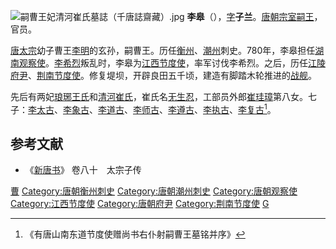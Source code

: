 {{otheruses|李皋}}
[[File:嗣曹王妃清河崔氏墓誌（千唐誌齋藏）.jpg|thumb]]
'''李皋'''（{{bd|733年||792年||catIdx=L}}），[[表字|字]]'''子兰'''。[[唐朝|唐朝]][[宗室|宗室]][[嗣王|嗣王]]，官员。

[[唐太宗|唐太宗]]幼子曹王[[李明_(唐朝)|李明]]的玄孙，嗣曹王。历任[[衡州|衡州]]、[[潮州|潮州]]刺史。780年，李皋担任[[湖南观察使|湖南观察使]]。[[李希烈|李希烈]]叛乱时，李皋为[[江西节度使|江西节度使]]，率军讨伐李希烈。之后，历任[[江陵府|江陵府]][[府尹|尹]]、[[荆南节度使|荆南节度使]]。修复堤坝，开辟良田五千顷，建造有脚踏木轮推进的[[战舰|战舰]]。

先后有两妃[[琅琊王氏|琅琊王氏]]和[[清河崔氏|清河崔氏]]，崔氏名[[崔无生忍|无生忍]]，工部员外郎[[崔珪璋|崔珪璋]]第八女。七子：[[李太古|李太古]]、[[李象古|李象古]]、[[李道古|李道古]]、[[李师古|李师古]]、[[李遵古|李遵古]]、[[李执古|李执古]]、[[李复古|李复古]]<ref>《有唐山南东道节度使赠尚书右仆射嗣曹王墓铭并序》</ref>。

==参考文献==
*《[[新唐书|新唐书]]》 卷八十　太宗子传

{{DEFAULTSORT:L}}
[[Category:唐朝宗室嗣王|曹]]
[[Category:唐朝衡州刺史|Category:唐朝衡州刺史]]
[[Category:唐朝潮州刺史|Category:唐朝潮州刺史]]
[[Category:唐朝观察使|Category:唐朝观察使]]
[[Category:江西节度使|Category:江西节度使]]
[[Category:唐朝府尹|Category:唐朝府尹]]
[[Category:荆南节度使|Category:荆南节度使]]
[[Category:李姓|G]]